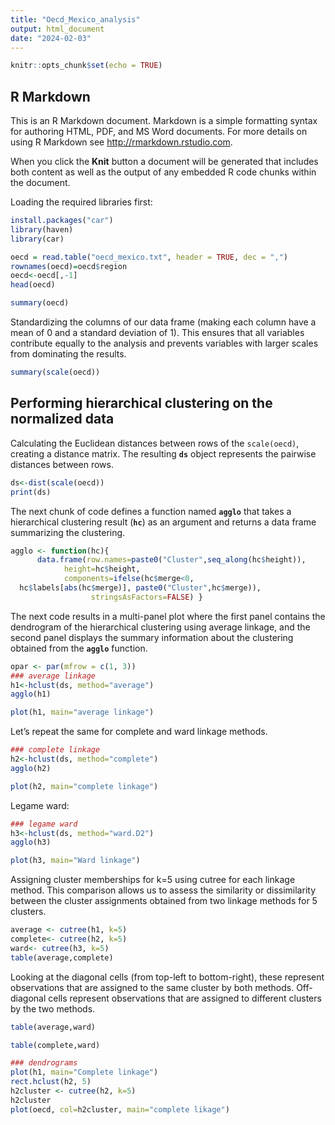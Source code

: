 ```yaml
---
title: "Oecd_Mexico_analysis"
output: html_document
date: "2024-02-03"
---
```


```r
knitr::opts_chunk$set(echo = TRUE)
```

## R Markdown

This is an R Markdown document. Markdown is a simple formatting syntax for authoring HTML, PDF, and MS Word documents. For more details on using R Markdown see <http://rmarkdown.rstudio.com>.

When you click the **Knit** button a document will be generated that includes both content as well as the output of any embedded R code chunks within the document.

Loading the required libraries first:

```r
install.packages("car")
library(haven)
library(car)
```

```r
oecd = read.table("oecd_mexico.txt", header = TRUE, dec = ",")
rownames(oecd)=oecd$region
oecd<-oecd[,-1]
head(oecd)
```

```r
summary(oecd)
```

Standardizing the columns of our data frame (making each column have a mean of 0 and a standard deviation of 1). This ensures that all variables contribute equally to the analysis and prevents variables with larger scales from dominating the results.

```r
summary(scale(oecd))
```

## Performing hierarchical clustering on the normalized data

Calculating the Euclidean distances between rows of the `scale(oecd)`, creating a distance matrix. The resulting **`ds`** object represents the pairwise distances between rows.

```r
ds<-dist(scale(oecd))
print(ds)
```

The next chunk of code defines a function named **`agglo`** that takes a hierarchical clustering result (**`hc`**) as an argument and returns a data frame summarizing the clustering.

```r
agglo <- function(hc){
      data.frame(row.names=paste0("Cluster",seq_along(hc$height)),
            height=hc$height,
            components=ifelse(hc$merge<0, 
  hc$labels[abs(hc$merge)], paste0("Cluster",hc$merge)),
                  stringsAsFactors=FALSE) }
```

The next code results in a multi-panel plot where the first panel contains the dendrogram of the hierarchical clustering using average linkage, and the second panel displays the summary information about the clustering obtained from the **`agglo`** function.

```r
opar <- par(mfrow = c(1, 3))                  
### average linkage
h1<-hclust(ds, method="average")
agglo(h1)
```

```r
plot(h1, main="average linkage")
```

Let's repeat the same for complete and ward linkage methods.

```r
### complete linkage
h2<-hclust(ds, method="complete")
agglo(h2)

```

```r
plot(h2, main="complete linkage")
```

Legame ward:

```r
### legame ward
h3<-hclust(ds, method="ward.D2")
agglo(h3)
```

```r
plot(h3, main="Ward linkage")
```

Assigning cluster memberships for k=5 using cutree for each linkage method. This comparison allows us to assess the similarity or dissimilarity between the cluster assignments obtained from two linkage methods for 5 clusters.

```r
average <- cutree(h1, k=5)
complete<- cutree(h2, k=5)
ward<- cutree(h3, k=5)
table(average,complete)
```

Looking at the diagonal cells (from top-left to bottom-right), these represent observations that are assigned to the same cluster by both methods. Off-diagonal cells represent observations that are assigned to different clusters by the two methods.

```r
table(average,ward)
```

```r
table(complete,ward)
```

```r
### dendrograms
plot(h1, main="Complete linkage")
rect.hclust(h2, 5)
h2cluster <- cutree(h2, k=5)
h2cluster
plot(oecd, col=h2cluster, main="complete likage")
```
